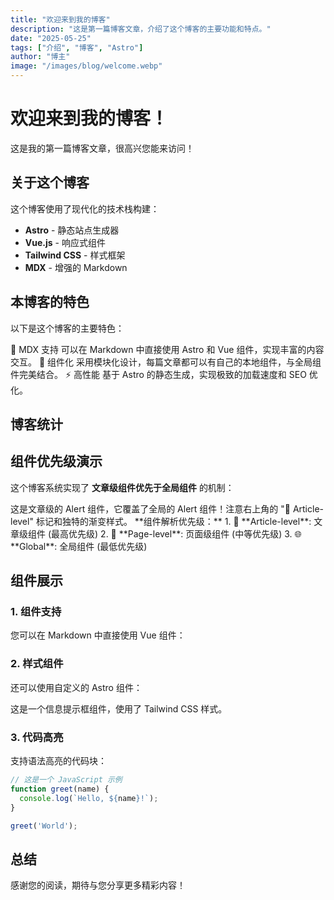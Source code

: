 ```yaml
---
title: "欢迎来到我的博客"
description: "这是第一篇博客文章，介绍了这个博客的主要功能和特点。"
date: "2025-05-25"
tags: ["介绍", "博客", "Astro"]
author: "博主"
image: "/images/blog/welcome.webp"
---
```



# 欢迎来到我的博客！

这是我的第一篇博客文章，很高兴您能来访问！

## 关于这个博客

这个博客使用了现代化的技术栈构建：

- **Astro** - 静态站点生成器
- **Vue.js** - 响应式组件
- **Tailwind CSS** - 样式框架
- **MDX** - 增强的 Markdown

## 本博客的特色

以下是这个博客的主要特色：

<WelcomeFeatureCard>
  <span slot="title">📝 MDX 支持</span>
  可以在 Markdown 中直接使用 Astro 和 Vue 组件，实现丰富的内容交互。
</WelcomeFeatureCard>

<WelcomeFeatureCard>
  <span slot="title">🧩 组件化</span>
  采用模块化设计，每篇文章都可以有自己的本地组件，与全局组件完美结合。
</WelcomeFeatureCard>

<WelcomeFeatureCard>
  <span slot="title">⚡ 高性能</span>
  基于 Astro 的静态生成，实现极致的加载速度和 SEO 优化。
</WelcomeFeatureCard>

## 博客统计

<WelcomeStats client:load />

## 组件优先级演示

这个博客系统实现了 **文章级组件优先于全局组件** 的机制：

<Alert type="special" title="组件优先级演示">
  这是文章级的 Alert 组件，它覆盖了全局的 Alert 组件！注意右上角的 "📍 Article-level" 标记和独特的渐变样式。
</Alert>

<Alert type="info" title="优先级规则">
  **组件解析优先级：**
  1. 📍 **Article-level**: 文章级组件 (最高优先级)
  2. 📝 **Page-level**: 页面级组件 (中等优先级) 
  3. 🌐 **Global**: 全局组件 (最低优先级)
</Alert>

## 组件展示

### 1. 组件支持

您可以在 Markdown 中直接使用 Vue 组件：

<VueCounter title="计数器演示" message="这是一个在 MDX 中使用的 Vue 组件" />

### 2. 样式组件

还可以使用自定义的 Astro 组件：

<Alert type="info" title="提示">
这是一个信息提示框组件，使用了 Tailwind CSS 样式。
</Alert>

### 3. 代码高亮

支持语法高亮的代码块：

```javascript
// 这是一个 JavaScript 示例
function greet(name) {
  console.log(`Hello, ${name}!`);
}

greet('World');
```

## 总结

感谢您的阅读，期待与您分享更多精彩内容！
